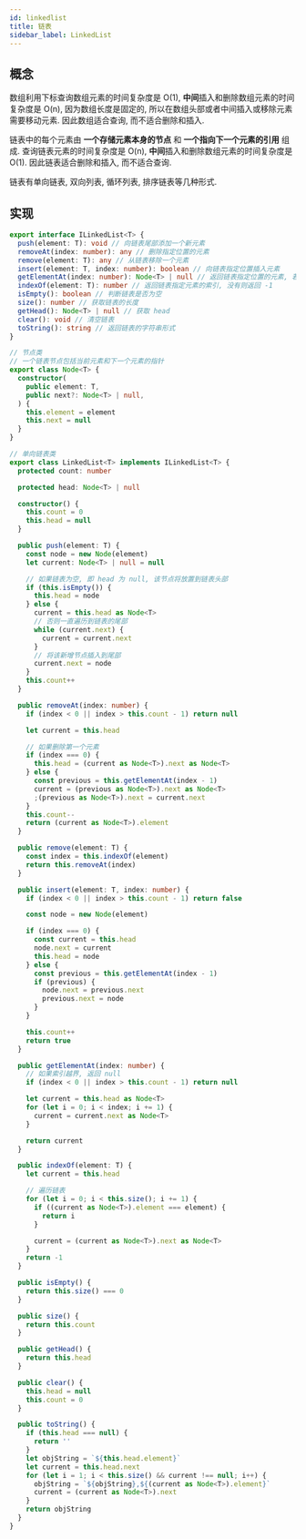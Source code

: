 ```yaml
---
id: linkedlist
title: 链表
sidebar_label: LinkedList
---
```


## 概念

数组利用下标查询数组元素的时间复杂度是 O(1), **中间**插入和删除数组元素的时间复杂度是 O(n), 因为数组长度是固定的, 所以在数组头部或者中间插入或移除元素需要移动元素. 因此数组适合查询, 而不适合删除和插入.

链表中的每个元素由 **一个存储元素本身的节点** 和 **一个指向下一个元素的引用** 组成. 查询链表元素的时间复杂度是 O(n), **中间**插入和删除数组元素的时间复杂度是 O(1). 因此链表适合删除和插入, 而不适合查询.

链表有单向链表, 双向列表, 循环列表, 排序链表等几种形式.

## 实现

```ts
export interface ILinkedList<T> {
  push(element: T): void // 向链表尾部添加一个新元素
  removeAt(index: number): any // 删除指定位置的元素
  remove(element: T): any // 从链表移除一个元素
  insert(element: T, index: number): boolean // 向链表指定位置插入元素
  getElementAt(index: number): Node<T> | null // 返回链表指定位置的元素, 若找不到返回 null
  indexOf(element: T): number // 返回链表指定元素的索引, 没有则返回 -1
  isEmpty(): boolean // 判断链表是否为空
  size(): number // 获取链表的长度
  getHead(): Node<T> | null // 获取 head
  clear(): void // 清空链表
  toString(): string // 返回链表的字符串形式
}

// 节点类
// 一个链表节点包括当前元素和下一个元素的指针
export class Node<T> {
  constructor(
    public element: T,
    public next?: Node<T> | null,
  ) {
    this.element = element
    this.next = null
  }
}

// 单向链表类
export class LinkedList<T> implements ILinkedList<T> {
  protected count: number

  protected head: Node<T> | null

  constructor() {
    this.count = 0
    this.head = null
  }

  public push(element: T) {
    const node = new Node(element)
    let current: Node<T> | null = null

    // 如果链表为空, 即 head 为 null, 该节点将放置到链表头部
    if (this.isEmpty()) {
      this.head = node
    } else {
      current = this.head as Node<T>
      // 否则一直遍历到链表的尾部
      while (current.next) {
        current = current.next
      }
      // 将该新增节点插入到尾部
      current.next = node
    }
    this.count++
  }

  public removeAt(index: number) {
    if (index < 0 || index > this.count - 1) return null

    let current = this.head

    // 如果删除第一个元素
    if (index === 0) {
      this.head = (current as Node<T>).next as Node<T>
    } else {
      const previous = this.getElementAt(index - 1)
      current = (previous as Node<T>).next as Node<T>
      ;(previous as Node<T>).next = current.next
    }
    this.count--
    return (current as Node<T>).element
  }

  public remove(element: T) {
    const index = this.indexOf(element)
    return this.removeAt(index)
  }

  public insert(element: T, index: number) {
    if (index < 0 || index > this.count - 1) return false

    const node = new Node(element)

    if (index === 0) {
      const current = this.head
      node.next = current
      this.head = node
    } else {
      const previous = this.getElementAt(index - 1)
      if (previous) {
        node.next = previous.next
        previous.next = node
      }
    }

    this.count++
    return true
  }

  public getElementAt(index: number) {
    // 如果索引越界, 返回 null
    if (index < 0 || index > this.count - 1) return null

    let current = this.head as Node<T>
    for (let i = 0; i < index; i += 1) {
      current = current.next as Node<T>
    }

    return current
  }

  public indexOf(element: T) {
    let current = this.head

    // 遍历链表
    for (let i = 0; i < this.size(); i += 1) {
      if ((current as Node<T>).element === element) {
        return i
      }

      current = (current as Node<T>).next as Node<T>
    }
    return -1
  }

  public isEmpty() {
    return this.size() === 0
  }

  public size() {
    return this.count
  }

  public getHead() {
    return this.head
  }

  public clear() {
    this.head = null
    this.count = 0
  }

  public toString() {
    if (this.head === null) {
      return ''
    }
    let objString = `${this.head.element}`
    let current = this.head.next
    for (let i = 1; i < this.size() && current !== null; i++) {
      objString = `${objString},${(current as Node<T>).element}`
      current = (current as Node<T>).next
    }
    return objString
  }
}
```

